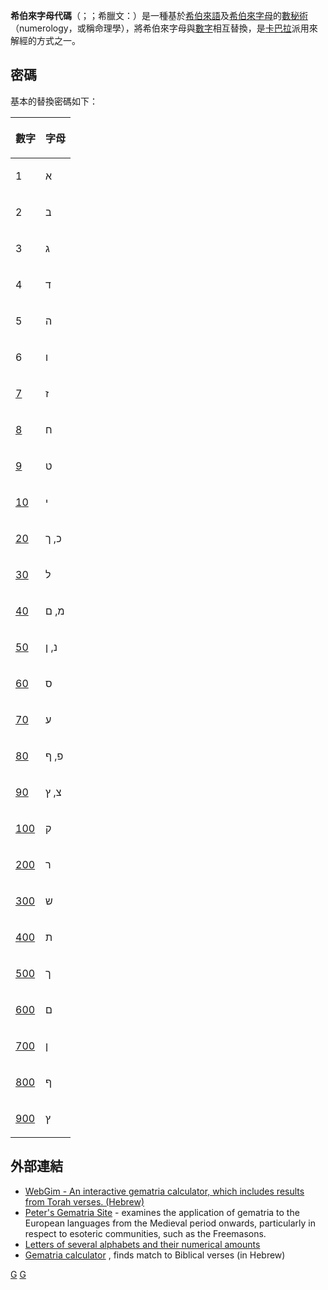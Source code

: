 '''希伯來字母代碼'''（{{lang-en|Gematria}}；{{lang-he|גימטריה}}；希臘文：{{lang|grc|γεωμετρία}}）是一種基於[[希伯來語|希伯來語]]及[[希伯來字母|希伯來字母]]的[[數秘術|數秘術]]（numerology，或稱命理學），將希伯來字母與[[數字|數字]]相互替換，是[[卡巴拉|卡巴拉]]派用來解經的方式之一。

== 密碼 ==
基本的替換密碼如下：

{|class="wikitable"
|-
!數字
!字母
|-
|1
| א
|-
|2
| ב
|-
|3
| ג
|-
|4
| ד
|-
|5
| ה
|-
|6
| ו
|-
|[[7|7]]
| ז
|-
|[[8|8]]
| ח
|-
|[[9|9]]
| ט
|-
|[[10|10]]
| י
|-
|[[20|20]]
| כ, ך
|-
|[[30|30]]
| ל
|-
|[[40|40]]
| מ, ם
|-
|[[50|50]]
| נ, ן
|-
|[[60|60]]
| ס
|-
|[[70|70]]
| ע
|-
|[[80|80]]
| פ, ף
|-
|[[90|90]]
| צ, ץ
|-
|[[100|100]]
| ק
|-
|[[200|200]]
| ר
|-
|[[300|300]]
| ש
|-
|[[400|400]]
| ת
|-
|[[500|500]]
|ך
|-
|[[600|600]]
|ם
|-
|[[700|700]]
|ן
|-
|[[800|800]]
|ף
|-
|[[900|900]]
|ץ
|}

== 外部連結 ==
<!--Please do not insert links to yet another calculator without discussing its merits on the talk page-->
* [https://web.archive.org/web/20080101142042/http://www.baraksh.co.il/webgim/ WebGim - An interactive gematria calculator, which includes results from Torah verses. (Hebrew)]
* [http://www.masoncode.com Peter's Gematria Site] {{Wayback|url=http://www.masoncode.com/ |date=20210224030338 }} - examines the application of gematria to the European languages from the Medieval period onwards, particularly in respect to esoteric communities, such as the Freemasons.
* [http://www.rodurago.de/en/index.php?site=correspondence&link=alphabet#alphabet Letters of several alphabets and their numerical amounts] {{Wayback|url=http://www.rodurago.de/en/index.php?site=correspondence&link=alphabet#alphabet |date=20070311155637 }}
* [http://www.gimatria.net/ Gematria calculator] {{Wayback|url=http://www.gimatria.net/ |date=20201127115852 }}, finds match to Biblical verses (in Hebrew)

[[Category:猶太教|G]]
[[Category:數秘術|G]]